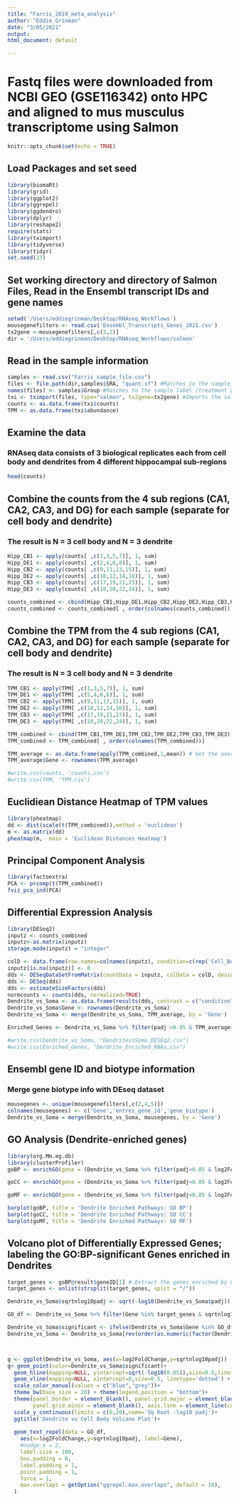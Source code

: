 ```yaml
---
title: "Farris_2019_meta_analysis"
author: "Eddie Grinman"
date: "3/05/2021"
output:
html_document: default

---
```


# Fastq files were downloaded from NCBI GEO (GSE116342) onto HPC and aligned to mus musculus transcriptome using Salmon

```r
knitr::opts_chunk$set(echo = TRUE)
```

## Load Packages and set seed

```r
library(biomaRt)
library(grid)
library(ggplot2)
library(ggrepel)
library(ggdendro)
library(dplyr)
library(reshape2)
require(stats)
library(tximport)
library(tidyverse)
library(tidyr)
set.seed(33)
```

## Set working directory and directory of Salmon Files, Read in the Ensembl transcript IDs and gene names
```r
setwd('/Users/eddiegrinman/Desktop/RNAseq_Workflows')
mousegenefilters <- read.csv('Ensembl_Transcripts_Genes_2021.csv')
tx2gene <-mousegenefilters[,c(3,2)]
dir = '/Users/eddiegrinman/Desktop/RNAseq_Workflows/salmon'
```

## Read in the sample information

```r
samples <- read.csv("Farris_sample_file.csv")
files <- file.path(dir,samples$SRA, "quant.sf") #Matches to the sample name
names(files) <- samples$Group #Matches to the sample label (treatment group)
txi <- tximport(files, type="salmon", tx2gene=tx2gene) #Imports the salmon files into one file and combines transcripts into gene names
counts <- as.data.frame(txi$counts)
TPM <- as.data.frame(txi$abundance)
```

## Examine the data
### RNAseq data consists of 3 biological replicates each from cell body and dendrites from 4 different hippocampal sub-regions

```r
head(counts)
```
## Combine the counts from the 4 sub regions (CA1, CA2, CA3, and DG) for each sample (separate for cell body and dendrite)
### The result is N = 3 cell body and N = 3 dendrite

```r
Hipp_CB1 <- apply(counts[ ,c(1,3,5,7)], 1, sum)
Hipp_DE1 <- apply(counts[ ,c(2,4,6,8)], 1, sum)
Hipp_CB2 <- apply(counts[ ,c(9,11,13,15)], 1, sum)
Hipp_DE2 <- apply(counts[ ,c(10,12,14,16)], 1, sum)
Hipp_CB3 <- apply(counts[ ,c(17,19,21,23)], 1, sum)
Hipp_DE3 <- apply(counts[ ,c(18,20,22,24)], 1, sum)

counts_combined <- cbind(Hipp_CB1,Hipp_DE1,Hipp_CB2,Hipp_DE2,Hipp_CB3,Hipp_DE3)
counts_combined <- counts_combined[ , order(colnames(counts_combined))]
```

## Combine the TPM from the 4 sub regions (CA1, CA2, CA3, and DG) for each sample (separate for cell body and dendrite)
### The result is N = 3 cell body and N = 3 dendrite

```r
TPM_CB1 <- apply(TPM[ ,c(1,3,5,7)], 1, sum)
TPM_DE1 <- apply(TPM[ ,c(2,4,6,8)], 1, sum)
TPM_CB2 <- apply(TPM[ ,c(9,11,13,15)], 1, sum)
TPM_DE2 <- apply(TPM[ ,c(10,12,14,16)], 1, sum)
TPM_CB3 <- apply(TPM[ ,c(17,19,21,23)], 1, sum)
TPM_DE3 <- apply(TPM[ ,c(18,20,22,24)], 1, sum)

TPM_combined <- cbind(TPM_CB1,TPM_DE1,TPM_CB2,TPM_DE2,TPM_CB3,TPM_DE3)
TPM_combined <- TPM_combined[ , order(colnames(TPM_combined))]

TPM_average <- as.data.frame(apply(TPM_combined,1,mean)) # Get the average TPM value per gene
TPM_average$Gene <- rownames(TPM_average)

#write.csv(counts, 'counts.csv')
#write.csv(TPM, 'TPM.csv')
```


## Euclidiean Distance Heatmap of TPM values

```r
library(pheatmap)
dd <- dist(scale(t(TPM_combined)),method = 'euclidean')
m <- as.matrix(dd)
pheatmap(m,  main = 'Euclidean Distances Heatmap')
```

## Principal Component Analysis

```r
library(factoextra)
PCA <- prcomp(t(TPM_combined))
fviz_pca_ind(PCA)
```

## Differential Expression Analysis

```r
library(DESeq2)
inputz <- counts_combined
inputz<-as.matrix(inputz)
storage.mode(inputz) = "integer"

colD <- data.frame(row.names=colnames(inputz), condition=c(rep('Cell_Body',3),rep('Dendrite',3)))
inputz[is.na(inputz)] <- 0
dds <- DESeqDataSetFromMatrix(countData = inputz, colData = colD, design = ~ condition)
dds <- DESeq(dds)
dds <- estimateSizeFactors(dds)
normcounts <- counts(dds, normalized=TRUE)
Dendrite_vs_Soma <- as.data.frame(results(dds, contrast = c("condition","Dendrite","Cell_Body")))
Dendrite_vs_Soma$Gene <- rownames(Dendrite_vs_Soma)
Dendrite_vs_Soma <- merge(Dendrite_vs_Soma, TPM_average, by = 'Gene')

Enriched_Genes <- Dendrite_vs_Soma %>% filter(padj <0.05 & TPM_average>2)

#write.csv(Dendrite_vs_Soma, "DendritevsSoma_DESEq2.csv")
#write.csv(Enriched_Genes, "Dendrite_Enriched_RNAs.csv")
```

## Ensembl gene ID and biotype information
### Merge gene biotype info with DEseq dataset

```r
mousegenes <- unique(mousegenefilters[,c(2,4,5)])
colnames(mousegenes) <- c('Gene','entrez_gene_id','gene_biotype')
Dendrite_vs_Soma = merge(Dendrite_vs_Soma, mousegenes, by = 'Gene')
```

## GO Analysis (Dendrite-enriched genes)
```r
library(org.Mm.eg.db)
library(clusterProfiler)
goBP <- enrichGO(gene = (Dendrite_vs_Soma %>% filter(padj<0.05 & log2FoldChange>0))$entrez_gene_id, keyType = 'ENTREZID', OrgDb = org.Mm.eg.db, ont = "BP", pAdjustMethod = "fdr", pvalueCutoff = 0.05, readable = TRUE)

goCC <- enrichGO(gene = (Dendrite_vs_Soma %>% filter(padj<0.05 & log2FoldChange>0))$entrez_gene_id, keyType = 'ENTREZID', OrgDb = org.Mm.eg.db, ont = "CC", pAdjustMethod = "fdr", pvalueCutoff = 0.05, readable = TRUE)

goMF <- enrichGO(gene = (Dendrite_vs_Soma %>% filter(padj<0.05 & log2FoldChange>0))$entrez_gene_id, keyType = 'ENTREZID', OrgDb = org.Mm.eg.db, ont = "MF", pAdjustMethod = "fdr", pvalueCutoff = 0.05, readable = TRUE)

barplot(goBP, title = 'Dendrite Enriched Pathways: GO BP')
barplot(goCC, title = 'Dendrite Enriched Pathways: GO CC')
barplot(goMF, title = 'Dendrite Enriched Pathways: GO MF')

```

## Volcano plot of Differentially Expressed Genes; labeling the GO:BP-significant Genes enriched in Dendrites
```r

target_genes <- goBP@result$geneID[1] # Extract the genes enriched by GO analysis
target_genes <- unlist(strsplit(target_genes, split = "/"))

Dendrite_vs_Soma$sqrtnlog10padj <- sqrt(-log10(Dendrite_vs_Soma$padj)) # Generate a sqrt -log10 padj value for y-axis

GO_df <- Dendrite_vs_Soma %>% filter(Gene %in% target_genes & sqrtnlog10padj>5) # Filter DEseq dataset by the GO term genes

Dendrite_vs_Soma$significant <- ifelse(Dendrite_vs_Soma$Gene %in% GO_df$Gene,"Blue", "Grey")
Dendrite_vs_Soma <- Dendrite_vs_Soma[rev(order(as.numeric(factor(Dendrite_vs_Soma$significant)))),]



g <- ggplot(Dendrite_vs_Soma, aes(x=log2FoldChange,y=sqrtnlog10padj))
g+ geom_point(color=Dendrite_vs_Soma$significant)+
  geom_hline(mapping=NULL, yintercept=sqrt(-log10(0.05)),size=0.5,linetype='dotted') +
  geom_vline(mapping=NULL, xintercept=0,size=0.5, linetype='dotted') +
  scale_color_manual(values = c("blue","grey"))+
  theme_bw(base_size = 20) + theme(legend.position = "bottom")+
  theme(panel.border = element_blank(), panel.grid.major = element_blank(),
        panel.grid.minor = element_blank(), axis.line = element_line(colour = "black"))+
  scale_y_continuous(limits = c(0,20),name='Sq Root -log10 padj')+
  ggtitle('Dendrite vs Cell Body Volcano Plot')+
  
  geom_text_repel(data = GO_df,
    aes(x=log2FoldChange,y=sqrtnlog10padj, label=Gene),  
    #nudge_x = 2,
    label.size = 100,
    box.padding = 0,
    label.padding = 1,
    point.padding = 1,
    force = 1,
    max.overlaps = getOption("ggrepel.max.overlaps", default = 10),
  )
  

```




